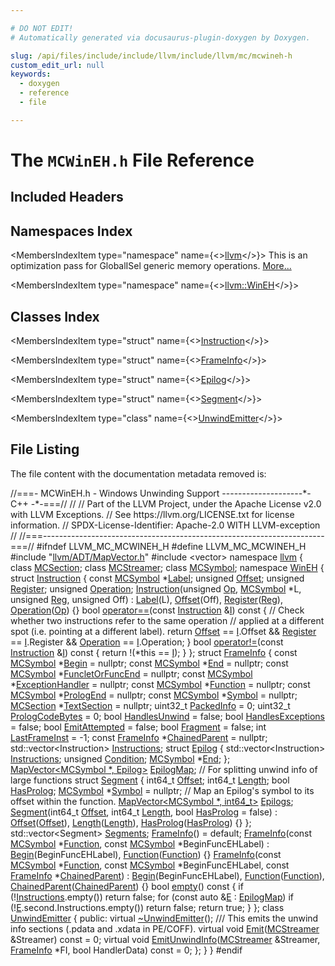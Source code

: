 ```yaml
---

# DO NOT EDIT!
# Automatically generated via docusaurus-plugin-doxygen by Doxygen.

slug: /api/files/include/include/llvm/include/llvm/mc/mcwineh-h
custom_edit_url: null
keywords:
  - doxygen
  - reference
  - file

---
```





# The `MCWinEH.h` File Reference

<DoxygenPage pluginConfig={pluginConfig}>



## Included Headers

<IncludesList>
<IncludesListItem
  filePath="llvm/ADT/MapVector.h"
  permalink="/docs/api/files/include/include/llvm/include/llvm/adt/mapvector-h"
  isLocal="true" />
<IncludesListItem
  filePath="vector"
  permalink=""
  isLocal="false" />
</IncludesList>

## Namespaces Index

<MembersIndex>

<MembersIndexItem
  type="namespace"
  name={<><a href="/docs/api/namespaces/llvm">llvm</a></>}>
This is an optimization pass for GlobalISel generic memory operations. <a href="/docs/api/namespaces/llvm/#details">More...</a>
</MembersIndexItem>

<MembersIndexItem
  type="namespace"
  name={<><a href="/docs/api/namespaces/llvm/wineh">llvm::WinEH</a></>}>
</MembersIndexItem>

</MembersIndex>

## Classes Index

<MembersIndex>

<MembersIndexItem
  type="struct"
  name={<><a href="/docs/api/structs/llvm/wineh/instruction">Instruction</a></>}>
</MembersIndexItem>

<MembersIndexItem
  type="struct"
  name={<><a href="/docs/api/structs/llvm/wineh/frameinfo">FrameInfo</a></>}>
</MembersIndexItem>

<MembersIndexItem
  type="struct"
  name={<><a href="/docs/api/structs/llvm/wineh/frameinfo/epilog">Epilog</a></>}>
</MembersIndexItem>

<MembersIndexItem
  type="struct"
  name={<><a href="/docs/api/structs/llvm/wineh/frameinfo/segment">Segment</a></>}>
</MembersIndexItem>

<MembersIndexItem
  type="class"
  name={<><a href="/docs/api/classes/llvm/wineh/unwindemitter">UnwindEmitter</a></>}>
</MembersIndexItem>

</MembersIndex>


## File Listing

The file content with the documentation metadata removed is:

<ProgramListing>

<Link id="l00001" /><CodeLine lineNumber="1"><Highlight kind="comment">//===- MCWinEH.h - Windows Unwinding Support --------------------&#42;- C++ -&#42;-===//</Highlight><Highlight kind="normal"></Highlight></CodeLine>
<Link id="l00002" /><CodeLine lineNumber="2"><Highlight kind="normal"></Highlight><Highlight kind="comment">//</Highlight><Highlight kind="normal"></Highlight></CodeLine>
<Link id="l00003" /><CodeLine lineNumber="3"><Highlight kind="normal"></Highlight><Highlight kind="comment">// Part of the LLVM Project, under the Apache License v2.0 with LLVM Exceptions.</Highlight><Highlight kind="normal"></Highlight></CodeLine>
<Link id="l00004" /><CodeLine lineNumber="4"><Highlight kind="normal"></Highlight><Highlight kind="comment">// See https://llvm.org/LICENSE.txt for license information.</Highlight><Highlight kind="normal"></Highlight></CodeLine>
<Link id="l00005" /><CodeLine lineNumber="5"><Highlight kind="normal"></Highlight><Highlight kind="comment">// SPDX-License-Identifier: Apache-2.0 WITH LLVM-exception</Highlight><Highlight kind="normal"></Highlight></CodeLine>
<Link id="l00006" /><CodeLine lineNumber="6"><Highlight kind="normal"></Highlight><Highlight kind="comment">//</Highlight><Highlight kind="normal"></Highlight></CodeLine>
<Link id="l00007" /><CodeLine lineNumber="7"><Highlight kind="normal"></Highlight><Highlight kind="comment">//===----------------------------------------------------------------------===//</Highlight><Highlight kind="normal"></Highlight></CodeLine>
<Link id="l00008" /><CodeLine lineNumber="8"><Highlight kind="normal"></Highlight></CodeLine>
<Link id="l00009" /><CodeLine lineNumber="9"><Highlight kind="normal"></Highlight><Highlight kind="preprocessor">#ifndef LLVM&#95;MC&#95;MCWINEH&#95;H</Highlight><Highlight kind="normal"></Highlight></CodeLine>
<Link id="l00010" /><CodeLine lineNumber="10"><Highlight kind="normal"></Highlight><Highlight kind="preprocessor">#define LLVM&#95;MC&#95;MCWINEH&#95;H</Highlight><Highlight kind="normal"></Highlight></CodeLine>
<Link id="l00011" /><CodeLine lineNumber="11"><Highlight kind="normal"></Highlight></CodeLine>
<Link id="l00012" /><CodeLine lineNumber="12"><Highlight kind="normal"></Highlight><Highlight kind="preprocessor">#include &quot;<a href="/docs/api/files/include/include/llvm/include/llvm/adt/mapvector-h">llvm/ADT/MapVector.h</a>&quot;</Highlight><Highlight kind="normal"></Highlight></CodeLine>
<Link id="l00013" /><CodeLine lineNumber="13"><Highlight kind="normal"></Highlight><Highlight kind="preprocessor">#include &lt;vector&gt;</Highlight><Highlight kind="normal"></Highlight></CodeLine>
<Link id="l00014" /><CodeLine lineNumber="14"><Highlight kind="normal"></Highlight></CodeLine>
<Link id="l00015" /><CodeLine lineNumber="15"><Highlight kind="normal"></Highlight><Highlight kind="keyword">namespace </Highlight><Highlight kind="normal"><a href="/docs/api/namespaces/llvm">llvm</a> &#123;</Highlight></CodeLine>
<Link id="l00016" /><CodeLine lineNumber="16"><Highlight kind="normal"></Highlight><Highlight kind="keyword">class </Highlight><Highlight kind="normal"><a href="/docs/api/classes/llvm/mcsection">MCSection</a>;</Highlight></CodeLine>
<Link id="l00017" /><CodeLine lineNumber="17"><Highlight kind="normal"></Highlight><Highlight kind="keyword">class </Highlight><Highlight kind="normal"><a href="/docs/api/classes/llvm/mcstreamer">MCStreamer</a>;</Highlight></CodeLine>
<Link id="l00018" /><CodeLine lineNumber="18"><Highlight kind="normal"></Highlight><Highlight kind="keyword">class </Highlight><Highlight kind="normal"><a href="/docs/api/classes/llvm/mcsymbol">MCSymbol</a>;</Highlight></CodeLine>
<Link id="l00019" /><CodeLine lineNumber="19"><Highlight kind="normal"></Highlight></CodeLine>
<Link id="l00020" /><CodeLine lineNumber="20"><Highlight kind="normal"></Highlight><Highlight kind="keyword">namespace </Highlight><Highlight kind="normal"><a href="/docs/api/namespaces/llvm/wineh">WinEH</a> &#123;</Highlight></CodeLine>
<Link id="l00021" /><CodeLine lineNumber="21" lineLink="/docs/api/structs/llvm/wineh/instruction"><Highlight kind="normal"></Highlight><Highlight kind="keyword">struct </Highlight><Highlight kind="normal"><a href="/docs/api/structs/llvm/wineh/instruction/#a100f5b470d7c2a8d19af574b844fa889">Instruction</a> &#123;</Highlight></CodeLine>
<Link id="l00022" /><CodeLine lineNumber="22" lineLink="/docs/api/structs/llvm/wineh/instruction/#a1ce1ca20845d767c94e459d4a1d5b885"><Highlight kind="normal">  </Highlight><Highlight kind="keyword">const</Highlight><Highlight kind="normal"> <a href="/docs/api/classes/llvm/mcsymbol">MCSymbol</a> &#42;<a href="/docs/api/structs/llvm/wineh/instruction/#a1ce1ca20845d767c94e459d4a1d5b885">Label</a>;</Highlight></CodeLine>
<Link id="l00023" /><CodeLine lineNumber="23" lineLink="/docs/api/structs/llvm/wineh/instruction/#a86c704049f53c1ee871373dadce8aad5"><Highlight kind="normal">  </Highlight><Highlight kind="keywordtype">unsigned</Highlight><Highlight kind="normal"> <a href="/docs/api/structs/llvm/wineh/instruction/#a86c704049f53c1ee871373dadce8aad5">Offset</a>;</Highlight></CodeLine>
<Link id="l00024" /><CodeLine lineNumber="24" lineLink="/docs/api/structs/llvm/wineh/instruction/#a66c52d83c6dfd34d01144ab46d54efa6"><Highlight kind="normal">  </Highlight><Highlight kind="keywordtype">unsigned</Highlight><Highlight kind="normal"> <a href="/docs/api/structs/llvm/wineh/instruction/#a66c52d83c6dfd34d01144ab46d54efa6">Register</a>;</Highlight></CodeLine>
<Link id="l00025" /><CodeLine lineNumber="25" lineLink="/docs/api/structs/llvm/wineh/instruction/#a35cb7e6f64b7406816d5bc30cfc5d27a"><Highlight kind="normal">  </Highlight><Highlight kind="keywordtype">unsigned</Highlight><Highlight kind="normal"> <a href="/docs/api/structs/llvm/wineh/instruction/#a35cb7e6f64b7406816d5bc30cfc5d27a">Operation</a>;</Highlight></CodeLine>
<Link id="l00026" /><CodeLine lineNumber="26"><Highlight kind="normal"></Highlight></CodeLine>
<Link id="l00027" /><CodeLine lineNumber="27" lineLink="/docs/api/structs/llvm/wineh/instruction/#a100f5b470d7c2a8d19af574b844fa889"><Highlight kind="normal">  <a href="/docs/api/structs/llvm/wineh/instruction/#a100f5b470d7c2a8d19af574b844fa889">Instruction</a>(</Highlight><Highlight kind="keywordtype">unsigned</Highlight><Highlight kind="normal"> <a href="/docs/api/namespaces/llvm/#ab471937b9a227e70c7fe8bd9604014d6">Op</a>, <a href="/docs/api/classes/llvm/mcsymbol">MCSymbol</a> &#42;L, </Highlight><Highlight kind="keywordtype">unsigned</Highlight><Highlight kind="normal"> <a href="/docs/api/files/lib/lib/codegen/machinesink-cpp/#a359e1ff26f6d466d927a61aae45b05c3">Reg</a>, </Highlight><Highlight kind="keywordtype">unsigned</Highlight><Highlight kind="normal"> Off)</Highlight></CodeLine>
<Link id="l00028" /><CodeLine lineNumber="28"><Highlight kind="normal">    : <a href="/docs/api/structs/llvm/wineh/instruction/#a1ce1ca20845d767c94e459d4a1d5b885">Label</a>(L), <a href="/docs/api/structs/llvm/wineh/instruction/#a86c704049f53c1ee871373dadce8aad5">Offset</a>(Off), <a href="/docs/api/structs/llvm/wineh/instruction/#a66c52d83c6dfd34d01144ab46d54efa6">Register</a>(<a href="/docs/api/files/lib/lib/codegen/machinesink-cpp/#a359e1ff26f6d466d927a61aae45b05c3">Reg</a>), <a href="/docs/api/structs/llvm/wineh/instruction/#a35cb7e6f64b7406816d5bc30cfc5d27a">Operation</a>(<a href="/docs/api/namespaces/llvm/#ab471937b9a227e70c7fe8bd9604014d6">Op</a>) &#123;&#125;</Highlight></CodeLine>
<Link id="l00029" /><CodeLine lineNumber="29"><Highlight kind="normal"></Highlight></CodeLine>
<Link id="l00030" /><CodeLine lineNumber="30" lineLink="/docs/api/structs/llvm/wineh/instruction/#a4f5edcd581668606bbe7685c842e899f"><Highlight kind="normal">  </Highlight><Highlight kind="keywordtype">bool</Highlight><Highlight kind="normal"> <a href="/docs/api/structs/llvm/wineh/instruction/#a4f5edcd581668606bbe7685c842e899f">operator==</a>(</Highlight><Highlight kind="keyword">const</Highlight><Highlight kind="normal"> <a href="/docs/api/structs/llvm/wineh/instruction/#a100f5b470d7c2a8d19af574b844fa889">Instruction</a> &amp;<a href="/docs/api/files/lib/lib/support/md5-cpp/#ac0eafdc9ee161b71e7af98af736952fd">I</a>)</Highlight><Highlight kind="keyword"> const </Highlight><Highlight kind="normal">&#123;</Highlight></CodeLine>
<Link id="l00031" /><CodeLine lineNumber="31"><Highlight kind="normal">    </Highlight><Highlight kind="comment">// Check whether two instructions refer to the same operation</Highlight><Highlight kind="normal"></Highlight></CodeLine>
<Link id="l00032" /><CodeLine lineNumber="32"><Highlight kind="normal">    </Highlight><Highlight kind="comment">// applied at a different spot (i.e. pointing at a different label).</Highlight><Highlight kind="normal"></Highlight></CodeLine>
<Link id="l00033" /><CodeLine lineNumber="33"><Highlight kind="normal">    </Highlight><Highlight kind="keywordflow">return</Highlight><Highlight kind="normal"> <a href="/docs/api/structs/llvm/wineh/instruction/#a86c704049f53c1ee871373dadce8aad5">Offset</a> == <a href="/docs/api/files/lib/lib/support/md5-cpp/#ac0eafdc9ee161b71e7af98af736952fd">I</a>.Offset &amp;&amp; <a href="/docs/api/structs/llvm/wineh/instruction/#a66c52d83c6dfd34d01144ab46d54efa6">Register</a> == <a href="/docs/api/files/lib/lib/support/md5-cpp/#ac0eafdc9ee161b71e7af98af736952fd">I</a>.Register &amp;&amp;</Highlight></CodeLine>
<Link id="l00034" /><CodeLine lineNumber="34"><Highlight kind="normal">           <a href="/docs/api/structs/llvm/wineh/instruction/#a35cb7e6f64b7406816d5bc30cfc5d27a">Operation</a> == <a href="/docs/api/files/lib/lib/support/md5-cpp/#ac0eafdc9ee161b71e7af98af736952fd">I</a>.Operation;</Highlight></CodeLine>
<Link id="l00035" /><CodeLine lineNumber="35"><Highlight kind="normal">  &#125;</Highlight></CodeLine>
<Link id="l00036" /><CodeLine lineNumber="36" lineLink="/docs/api/structs/llvm/wineh/instruction/#aef87aebe83ea6cb9a487a9e0098debbc"><Highlight kind="normal">  </Highlight><Highlight kind="keywordtype">bool</Highlight><Highlight kind="normal"> <a href="/docs/api/structs/llvm/wineh/instruction/#aef87aebe83ea6cb9a487a9e0098debbc">operator!=</a>(</Highlight><Highlight kind="keyword">const</Highlight><Highlight kind="normal"> <a href="/docs/api/structs/llvm/wineh/instruction/#a100f5b470d7c2a8d19af574b844fa889">Instruction</a> &amp;<a href="/docs/api/files/lib/lib/support/md5-cpp/#ac0eafdc9ee161b71e7af98af736952fd">I</a>)</Highlight><Highlight kind="keyword"> const </Highlight><Highlight kind="normal">&#123; </Highlight><Highlight kind="keywordflow">return</Highlight><Highlight kind="normal"> !(&#42;</Highlight><Highlight kind="keyword">this</Highlight><Highlight kind="normal"> == <a href="/docs/api/files/lib/lib/support/md5-cpp/#ac0eafdc9ee161b71e7af98af736952fd">I</a>); &#125;</Highlight></CodeLine>
<Link id="l00037" /><CodeLine lineNumber="37"><Highlight kind="normal">&#125;;</Highlight></CodeLine>
<Link id="l00038" /><CodeLine lineNumber="38"><Highlight kind="normal"></Highlight></CodeLine>
<Link id="l00039" /><CodeLine lineNumber="39" lineLink="/docs/api/structs/llvm/wineh/frameinfo"><Highlight kind="normal"></Highlight><Highlight kind="keyword">struct </Highlight><Highlight kind="normal"><a href="/docs/api/structs/llvm/wineh/frameinfo/#a99b4d65fed17643004aef30de74b6f3a">FrameInfo</a> &#123;</Highlight></CodeLine>
<Link id="l00040" /><CodeLine lineNumber="40" lineLink="/docs/api/structs/llvm/wineh/frameinfo/#add6c47bdc7646fede29dd8261f2bd5b7"><Highlight kind="normal">  </Highlight><Highlight kind="keyword">const</Highlight><Highlight kind="normal"> <a href="/docs/api/classes/llvm/mcsymbol">MCSymbol</a> &#42;<a href="/docs/api/structs/llvm/wineh/frameinfo/#add6c47bdc7646fede29dd8261f2bd5b7">Begin</a> = </Highlight><Highlight kind="keyword">nullptr</Highlight><Highlight kind="normal">;</Highlight></CodeLine>
<Link id="l00041" /><CodeLine lineNumber="41" lineLink="/docs/api/structs/llvm/wineh/frameinfo/#a903feaabd8052ae8912489b117410c0b"><Highlight kind="normal">  </Highlight><Highlight kind="keyword">const</Highlight><Highlight kind="normal"> <a href="/docs/api/classes/llvm/mcsymbol">MCSymbol</a> &#42;<a href="/docs/api/structs/llvm/wineh/frameinfo/#a903feaabd8052ae8912489b117410c0b">End</a> = </Highlight><Highlight kind="keyword">nullptr</Highlight><Highlight kind="normal">;</Highlight></CodeLine>
<Link id="l00042" /><CodeLine lineNumber="42" lineLink="/docs/api/structs/llvm/wineh/frameinfo/#a7dbf869e6530d63af83a9670c54d5988"><Highlight kind="normal">  </Highlight><Highlight kind="keyword">const</Highlight><Highlight kind="normal"> <a href="/docs/api/classes/llvm/mcsymbol">MCSymbol</a> &#42;<a href="/docs/api/structs/llvm/wineh/frameinfo/#a7dbf869e6530d63af83a9670c54d5988">FuncletOrFuncEnd</a> = </Highlight><Highlight kind="keyword">nullptr</Highlight><Highlight kind="normal">;</Highlight></CodeLine>
<Link id="l00043" /><CodeLine lineNumber="43" lineLink="/docs/api/structs/llvm/wineh/frameinfo/#aedf13f4ef70fa51f00bb5630a614a3a2"><Highlight kind="normal">  </Highlight><Highlight kind="keyword">const</Highlight><Highlight kind="normal"> <a href="/docs/api/classes/llvm/mcsymbol">MCSymbol</a> &#42;<a href="/docs/api/structs/llvm/wineh/frameinfo/#aedf13f4ef70fa51f00bb5630a614a3a2">ExceptionHandler</a> = </Highlight><Highlight kind="keyword">nullptr</Highlight><Highlight kind="normal">;</Highlight></CodeLine>
<Link id="l00044" /><CodeLine lineNumber="44" lineLink="/docs/api/structs/llvm/wineh/frameinfo/#a22c0c4f7c23db94945872dfe14fa32bc"><Highlight kind="normal">  </Highlight><Highlight kind="keyword">const</Highlight><Highlight kind="normal"> <a href="/docs/api/classes/llvm/mcsymbol">MCSymbol</a> &#42;<a href="/docs/api/structs/llvm/wineh/frameinfo/#a22c0c4f7c23db94945872dfe14fa32bc">Function</a> = </Highlight><Highlight kind="keyword">nullptr</Highlight><Highlight kind="normal">;</Highlight></CodeLine>
<Link id="l00045" /><CodeLine lineNumber="45" lineLink="/docs/api/structs/llvm/wineh/frameinfo/#a61dd603885e6fe75a133f68362c82c2d"><Highlight kind="normal">  </Highlight><Highlight kind="keyword">const</Highlight><Highlight kind="normal"> <a href="/docs/api/classes/llvm/mcsymbol">MCSymbol</a> &#42;<a href="/docs/api/structs/llvm/wineh/frameinfo/#a61dd603885e6fe75a133f68362c82c2d">PrologEnd</a> = </Highlight><Highlight kind="keyword">nullptr</Highlight><Highlight kind="normal">;</Highlight></CodeLine>
<Link id="l00046" /><CodeLine lineNumber="46" lineLink="/docs/api/structs/llvm/wineh/frameinfo/#a61cf7c2aab4a6985807c42686899ae11"><Highlight kind="normal">  </Highlight><Highlight kind="keyword">const</Highlight><Highlight kind="normal"> <a href="/docs/api/classes/llvm/mcsymbol">MCSymbol</a> &#42;<a href="/docs/api/structs/llvm/wineh/frameinfo/#a61cf7c2aab4a6985807c42686899ae11">Symbol</a> = </Highlight><Highlight kind="keyword">nullptr</Highlight><Highlight kind="normal">;</Highlight></CodeLine>
<Link id="l00047" /><CodeLine lineNumber="47" lineLink="/docs/api/structs/llvm/wineh/frameinfo/#a4b99476d993dc06160c03b820cc94b11"><Highlight kind="normal">  <a href="/docs/api/classes/llvm/mcsection">MCSection</a> &#42;<a href="/docs/api/structs/llvm/wineh/frameinfo/#a4b99476d993dc06160c03b820cc94b11">TextSection</a> = </Highlight><Highlight kind="keyword">nullptr</Highlight><Highlight kind="normal">;</Highlight></CodeLine>
<Link id="l00048" /><CodeLine lineNumber="48" lineLink="/docs/api/structs/llvm/wineh/frameinfo/#ac4ce38e457009b1f214c63454c08958a"><Highlight kind="normal">  uint32&#95;t <a href="/docs/api/structs/llvm/wineh/frameinfo/#ac4ce38e457009b1f214c63454c08958a">PackedInfo</a> = 0;</Highlight></CodeLine>
<Link id="l00049" /><CodeLine lineNumber="49" lineLink="/docs/api/structs/llvm/wineh/frameinfo/#a7afd01679ade4abb228236918b841fd7"><Highlight kind="normal">  uint32&#95;t <a href="/docs/api/structs/llvm/wineh/frameinfo/#a7afd01679ade4abb228236918b841fd7">PrologCodeBytes</a> = 0;</Highlight></CodeLine>
<Link id="l00050" /><CodeLine lineNumber="50"><Highlight kind="normal"></Highlight></CodeLine>
<Link id="l00051" /><CodeLine lineNumber="51" lineLink="/docs/api/structs/llvm/wineh/frameinfo/#a7b87fca779478e43ebc01beea784f589"><Highlight kind="normal">  </Highlight><Highlight kind="keywordtype">bool</Highlight><Highlight kind="normal"> <a href="/docs/api/structs/llvm/wineh/frameinfo/#a7b87fca779478e43ebc01beea784f589">HandlesUnwind</a> = </Highlight><Highlight kind="keyword">false</Highlight><Highlight kind="normal">;</Highlight></CodeLine>
<Link id="l00052" /><CodeLine lineNumber="52" lineLink="/docs/api/structs/llvm/wineh/frameinfo/#a17e287f93ec6896736889b79ee26fe5c"><Highlight kind="normal">  </Highlight><Highlight kind="keywordtype">bool</Highlight><Highlight kind="normal"> <a href="/docs/api/structs/llvm/wineh/frameinfo/#a17e287f93ec6896736889b79ee26fe5c">HandlesExceptions</a> = </Highlight><Highlight kind="keyword">false</Highlight><Highlight kind="normal">;</Highlight></CodeLine>
<Link id="l00053" /><CodeLine lineNumber="53" lineLink="/docs/api/structs/llvm/wineh/frameinfo/#af5823df1f97d15c85da77a30f3b71b79"><Highlight kind="normal">  </Highlight><Highlight kind="keywordtype">bool</Highlight><Highlight kind="normal"> <a href="/docs/api/structs/llvm/wineh/frameinfo/#af5823df1f97d15c85da77a30f3b71b79">EmitAttempted</a> = </Highlight><Highlight kind="keyword">false</Highlight><Highlight kind="normal">;</Highlight></CodeLine>
<Link id="l00054" /><CodeLine lineNumber="54" lineLink="/docs/api/structs/llvm/wineh/frameinfo/#a3776ac8b64dde3227ee94d7901096cfb"><Highlight kind="normal">  </Highlight><Highlight kind="keywordtype">bool</Highlight><Highlight kind="normal"> <a href="/docs/api/structs/llvm/wineh/frameinfo/#a3776ac8b64dde3227ee94d7901096cfb">Fragment</a> = </Highlight><Highlight kind="keyword">false</Highlight><Highlight kind="normal">;</Highlight></CodeLine>
<Link id="l00055" /><CodeLine lineNumber="55"><Highlight kind="normal"></Highlight></CodeLine>
<Link id="l00056" /><CodeLine lineNumber="56" lineLink="/docs/api/structs/llvm/wineh/frameinfo/#a34ce7a08ba73569d91074067557badcb"><Highlight kind="normal">  </Highlight><Highlight kind="keywordtype">int</Highlight><Highlight kind="normal"> <a href="/docs/api/structs/llvm/wineh/frameinfo/#a34ce7a08ba73569d91074067557badcb">LastFrameInst</a> = -1;</Highlight></CodeLine>
<Link id="l00057" /><CodeLine lineNumber="57" lineLink="/docs/api/structs/llvm/wineh/frameinfo/#ad3a22752aee826b818d5551d6e8223f8"><Highlight kind="normal">  </Highlight><Highlight kind="keyword">const</Highlight><Highlight kind="normal"> <a href="/docs/api/structs/llvm/wineh/frameinfo/#a99b4d65fed17643004aef30de74b6f3a">FrameInfo</a> &#42;<a href="/docs/api/structs/llvm/wineh/frameinfo/#ad3a22752aee826b818d5551d6e8223f8">ChainedParent</a> = </Highlight><Highlight kind="keyword">nullptr</Highlight><Highlight kind="normal">;</Highlight></CodeLine>
<Link id="l00058" /><CodeLine lineNumber="58" lineLink="/docs/api/structs/llvm/wineh/frameinfo/#a10bcb4d81ba20e479977a46859383c93"><Highlight kind="normal">  std::vector&lt;Instruction&gt; <a href="/docs/api/structs/llvm/wineh/frameinfo/#a10bcb4d81ba20e479977a46859383c93">Instructions</a>;</Highlight></CodeLine>
<Link id="l00059" /><CodeLine lineNumber="59" lineLink="/docs/api/structs/llvm/wineh/frameinfo/epilog"><Highlight kind="normal">  </Highlight><Highlight kind="keyword">struct </Highlight><Highlight kind="normal"><a href="/docs/api/structs/llvm/wineh/frameinfo/epilog">Epilog</a> &#123;</Highlight></CodeLine>
<Link id="l00060" /><CodeLine lineNumber="60" lineLink="/docs/api/structs/llvm/wineh/frameinfo/epilog/#a346001a30654d6b6d77457965833723f"><Highlight kind="normal">    std::vector&lt;Instruction&gt; <a href="/docs/api/structs/llvm/wineh/frameinfo/epilog/#a346001a30654d6b6d77457965833723f">Instructions</a>;</Highlight></CodeLine>
<Link id="l00061" /><CodeLine lineNumber="61" lineLink="/docs/api/structs/llvm/wineh/frameinfo/epilog/#a5cea8eb6141764d39a0b4475191d5b3c"><Highlight kind="normal">    </Highlight><Highlight kind="keywordtype">unsigned</Highlight><Highlight kind="normal"> <a href="/docs/api/structs/llvm/wineh/frameinfo/epilog/#a5cea8eb6141764d39a0b4475191d5b3c">Condition</a>;</Highlight></CodeLine>
<Link id="l00062" /><CodeLine lineNumber="62" lineLink="/docs/api/structs/llvm/wineh/frameinfo/epilog/#adafdf60d887b6f42e55152ae27d0b51b"><Highlight kind="normal">    <a href="/docs/api/classes/llvm/mcsymbol">MCSymbol</a> &#42;<a href="/docs/api/structs/llvm/wineh/frameinfo/epilog/#adafdf60d887b6f42e55152ae27d0b51b">End</a>;</Highlight></CodeLine>
<Link id="l00063" /><CodeLine lineNumber="63"><Highlight kind="normal">  &#125;;</Highlight></CodeLine>
<Link id="l00064" /><CodeLine lineNumber="64" lineLink="/docs/api/structs/llvm/wineh/frameinfo/#a7364f28eaaef25fb43890373f3792a01"><Highlight kind="normal">  <a href="/docs/api/classes/llvm/mapvector">MapVector&lt;MCSymbol &#42;, Epilog&gt;</a> <a href="/docs/api/structs/llvm/wineh/frameinfo/#a7364f28eaaef25fb43890373f3792a01">EpilogMap</a>;</Highlight></CodeLine>
<Link id="l00065" /><CodeLine lineNumber="65"><Highlight kind="normal"></Highlight></CodeLine>
<Link id="l00066" /><CodeLine lineNumber="66"><Highlight kind="normal">  </Highlight><Highlight kind="comment">// For splitting unwind info of large functions</Highlight><Highlight kind="normal"></Highlight></CodeLine>
<Link id="l00067" /><CodeLine lineNumber="67" lineLink="/docs/api/structs/llvm/wineh/frameinfo/segment"><Highlight kind="normal">  </Highlight><Highlight kind="keyword">struct </Highlight><Highlight kind="normal"><a href="/docs/api/structs/llvm/wineh/frameinfo/segment/#a9e8badb60cd521ad20459ba81207a9b4">Segment</a> &#123;</Highlight></CodeLine>
<Link id="l00068" /><CodeLine lineNumber="68" lineLink="/docs/api/structs/llvm/wineh/frameinfo/segment/#aee85c8341f37756e35d371088a955391"><Highlight kind="normal">    int64&#95;t <a href="/docs/api/structs/llvm/wineh/frameinfo/segment/#aee85c8341f37756e35d371088a955391">Offset</a>;</Highlight></CodeLine>
<Link id="l00069" /><CodeLine lineNumber="69" lineLink="/docs/api/structs/llvm/wineh/frameinfo/segment/#af20720f31964dc84b5cd8990585fff66"><Highlight kind="normal">    int64&#95;t <a href="/docs/api/structs/llvm/wineh/frameinfo/segment/#af20720f31964dc84b5cd8990585fff66">Length</a>;</Highlight></CodeLine>
<Link id="l00070" /><CodeLine lineNumber="70" lineLink="/docs/api/structs/llvm/wineh/frameinfo/segment/#ae78e3a46142b178ceb9881abe75b03ae"><Highlight kind="normal">    </Highlight><Highlight kind="keywordtype">bool</Highlight><Highlight kind="normal"> <a href="/docs/api/structs/llvm/wineh/frameinfo/segment/#ae78e3a46142b178ceb9881abe75b03ae">HasProlog</a>;</Highlight></CodeLine>
<Link id="l00071" /><CodeLine lineNumber="71" lineLink="/docs/api/structs/llvm/wineh/frameinfo/segment/#a85c2bc034ab3a145abeb46e81f655a31"><Highlight kind="normal">    <a href="/docs/api/classes/llvm/mcsymbol">MCSymbol</a> &#42;<a href="/docs/api/structs/llvm/wineh/frameinfo/segment/#a85c2bc034ab3a145abeb46e81f655a31">Symbol</a> = </Highlight><Highlight kind="keyword">nullptr</Highlight><Highlight kind="normal">;</Highlight></CodeLine>
<Link id="l00072" /><CodeLine lineNumber="72"><Highlight kind="normal">    </Highlight><Highlight kind="comment">// Map an Epilog&#39;s symbol to its offset within the function.</Highlight><Highlight kind="normal"></Highlight></CodeLine>
<Link id="l00073" /><CodeLine lineNumber="73" lineLink="/docs/api/structs/llvm/wineh/frameinfo/segment/#aca4a957f9b71fbcb8e652df7b214c98a"><Highlight kind="normal">    <a href="/docs/api/classes/llvm/mapvector">MapVector&lt;MCSymbol &#42;, int64&#95;t&gt;</a> <a href="/docs/api/structs/llvm/wineh/frameinfo/segment/#aca4a957f9b71fbcb8e652df7b214c98a">Epilogs</a>;</Highlight></CodeLine>
<Link id="l00074" /><CodeLine lineNumber="74"><Highlight kind="normal"></Highlight></CodeLine>
<Link id="l00075" /><CodeLine lineNumber="75" lineLink="/docs/api/structs/llvm/wineh/frameinfo/segment/#a9e8badb60cd521ad20459ba81207a9b4"><Highlight kind="normal">    <a href="/docs/api/structs/llvm/wineh/frameinfo/segment/#a9e8badb60cd521ad20459ba81207a9b4">Segment</a>(int64&#95;t <a href="/docs/api/structs/llvm/wineh/frameinfo/segment/#aee85c8341f37756e35d371088a955391">Offset</a>, int64&#95;t <a href="/docs/api/structs/llvm/wineh/frameinfo/segment/#af20720f31964dc84b5cd8990585fff66">Length</a>, </Highlight><Highlight kind="keywordtype">bool</Highlight><Highlight kind="normal"> <a href="/docs/api/structs/llvm/wineh/frameinfo/segment/#ae78e3a46142b178ceb9881abe75b03ae">HasProlog</a> = </Highlight><Highlight kind="keyword">false</Highlight><Highlight kind="normal">)</Highlight></CodeLine>
<Link id="l00076" /><CodeLine lineNumber="76"><Highlight kind="normal">        : <a href="/docs/api/structs/llvm/wineh/frameinfo/segment/#aee85c8341f37756e35d371088a955391">Offset</a>(<a href="/docs/api/structs/llvm/wineh/frameinfo/segment/#aee85c8341f37756e35d371088a955391">Offset</a>), <a href="/docs/api/structs/llvm/wineh/frameinfo/segment/#af20720f31964dc84b5cd8990585fff66">Length</a>(<a href="/docs/api/structs/llvm/wineh/frameinfo/segment/#af20720f31964dc84b5cd8990585fff66">Length</a>), <a href="/docs/api/structs/llvm/wineh/frameinfo/segment/#ae78e3a46142b178ceb9881abe75b03ae">HasProlog</a>(<a href="/docs/api/structs/llvm/wineh/frameinfo/segment/#ae78e3a46142b178ceb9881abe75b03ae">HasProlog</a>) &#123;&#125;</Highlight></CodeLine>
<Link id="l00077" /><CodeLine lineNumber="77"><Highlight kind="normal">  &#125;;</Highlight></CodeLine>
<Link id="l00078" /><CodeLine lineNumber="78"><Highlight kind="normal"></Highlight></CodeLine>
<Link id="l00079" /><CodeLine lineNumber="79" lineLink="/docs/api/structs/llvm/wineh/frameinfo/#a16603099b2a10291380ad0d6f4c27500"><Highlight kind="normal">  std::vector&lt;Segment&gt; <a href="/docs/api/structs/llvm/wineh/frameinfo/#a16603099b2a10291380ad0d6f4c27500">Segments</a>;</Highlight></CodeLine>
<Link id="l00080" /><CodeLine lineNumber="80"><Highlight kind="normal"></Highlight></CodeLine>
<Link id="l00081" /><CodeLine lineNumber="81" lineLink="/docs/api/structs/llvm/wineh/frameinfo/#a99b4d65fed17643004aef30de74b6f3a"><Highlight kind="normal">  <a href="/docs/api/structs/llvm/wineh/frameinfo/#a99b4d65fed17643004aef30de74b6f3a">FrameInfo</a>() = </Highlight><Highlight kind="keywordflow">default</Highlight><Highlight kind="normal">;</Highlight></CodeLine>
<Link id="l00082" /><CodeLine lineNumber="82" lineLink="/docs/api/structs/llvm/wineh/frameinfo/#ad577ef9f001f4eec9cb8434c04e1d956"><Highlight kind="normal">  <a href="/docs/api/structs/llvm/wineh/frameinfo/#ad577ef9f001f4eec9cb8434c04e1d956">FrameInfo</a>(</Highlight><Highlight kind="keyword">const</Highlight><Highlight kind="normal"> <a href="/docs/api/classes/llvm/mcsymbol">MCSymbol</a> &#42;<a href="/docs/api/structs/llvm/wineh/frameinfo/#a22c0c4f7c23db94945872dfe14fa32bc">Function</a>, </Highlight><Highlight kind="keyword">const</Highlight><Highlight kind="normal"> <a href="/docs/api/classes/llvm/mcsymbol">MCSymbol</a> &#42;BeginFuncEHLabel)</Highlight></CodeLine>
<Link id="l00083" /><CodeLine lineNumber="83"><Highlight kind="normal">      : <a href="/docs/api/structs/llvm/wineh/frameinfo/#add6c47bdc7646fede29dd8261f2bd5b7">Begin</a>(BeginFuncEHLabel), <a href="/docs/api/structs/llvm/wineh/frameinfo/#a22c0c4f7c23db94945872dfe14fa32bc">Function</a>(<a href="/docs/api/structs/llvm/wineh/frameinfo/#a22c0c4f7c23db94945872dfe14fa32bc">Function</a>) &#123;&#125;</Highlight></CodeLine>
<Link id="l00084" /><CodeLine lineNumber="84" lineLink="/docs/api/structs/llvm/wineh/frameinfo/#ae68026479697de730a34557441d2d53a"><Highlight kind="normal">  <a href="/docs/api/structs/llvm/wineh/frameinfo/#ae68026479697de730a34557441d2d53a">FrameInfo</a>(</Highlight><Highlight kind="keyword">const</Highlight><Highlight kind="normal"> <a href="/docs/api/classes/llvm/mcsymbol">MCSymbol</a> &#42;<a href="/docs/api/structs/llvm/wineh/frameinfo/#a22c0c4f7c23db94945872dfe14fa32bc">Function</a>, </Highlight><Highlight kind="keyword">const</Highlight><Highlight kind="normal"> <a href="/docs/api/classes/llvm/mcsymbol">MCSymbol</a> &#42;BeginFuncEHLabel,</Highlight></CodeLine>
<Link id="l00085" /><CodeLine lineNumber="85"><Highlight kind="normal">            </Highlight><Highlight kind="keyword">const</Highlight><Highlight kind="normal"> <a href="/docs/api/structs/llvm/wineh/frameinfo/#a99b4d65fed17643004aef30de74b6f3a">FrameInfo</a> &#42;<a href="/docs/api/structs/llvm/wineh/frameinfo/#ad3a22752aee826b818d5551d6e8223f8">ChainedParent</a>)</Highlight></CodeLine>
<Link id="l00086" /><CodeLine lineNumber="86"><Highlight kind="normal">      : <a href="/docs/api/structs/llvm/wineh/frameinfo/#add6c47bdc7646fede29dd8261f2bd5b7">Begin</a>(BeginFuncEHLabel), <a href="/docs/api/structs/llvm/wineh/frameinfo/#a22c0c4f7c23db94945872dfe14fa32bc">Function</a>(<a href="/docs/api/structs/llvm/wineh/frameinfo/#a22c0c4f7c23db94945872dfe14fa32bc">Function</a>),</Highlight></CodeLine>
<Link id="l00087" /><CodeLine lineNumber="87"><Highlight kind="normal">        <a href="/docs/api/structs/llvm/wineh/frameinfo/#ad3a22752aee826b818d5551d6e8223f8">ChainedParent</a>(<a href="/docs/api/structs/llvm/wineh/frameinfo/#ad3a22752aee826b818d5551d6e8223f8">ChainedParent</a>) &#123;&#125;</Highlight></CodeLine>
<Link id="l00088" /><CodeLine lineNumber="88"><Highlight kind="normal"></Highlight></CodeLine>
<Link id="l00089" /><CodeLine lineNumber="89" lineLink="/docs/api/structs/llvm/wineh/frameinfo/#a03525ff768a7ec69a2baf044fc08e997"><Highlight kind="normal">  </Highlight><Highlight kind="keywordtype">bool</Highlight><Highlight kind="normal"> <a href="/docs/api/structs/llvm/wineh/frameinfo/#a03525ff768a7ec69a2baf044fc08e997">empty</a>()</Highlight><Highlight kind="keyword"> const </Highlight><Highlight kind="normal">&#123;</Highlight></CodeLine>
<Link id="l00090" /><CodeLine lineNumber="90"><Highlight kind="normal">    </Highlight><Highlight kind="keywordflow">if</Highlight><Highlight kind="normal"> (!<a href="/docs/api/structs/llvm/wineh/frameinfo/#a10bcb4d81ba20e479977a46859383c93">Instructions</a>.empty())</Highlight></CodeLine>
<Link id="l00091" /><CodeLine lineNumber="91"><Highlight kind="normal">      </Highlight><Highlight kind="keywordflow">return</Highlight><Highlight kind="normal"> </Highlight><Highlight kind="keyword">false</Highlight><Highlight kind="normal">;</Highlight></CodeLine>
<Link id="l00092" /><CodeLine lineNumber="92"><Highlight kind="normal">    </Highlight><Highlight kind="keywordflow">for</Highlight><Highlight kind="normal"> (</Highlight><Highlight kind="keyword">const</Highlight><Highlight kind="normal"> </Highlight><Highlight kind="keyword">auto</Highlight><Highlight kind="normal"> &amp;<a href="/docs/api/files/lib/lib/ir/builtingcs-cpp/#abb2b3a60ccc38a28239e19a1646e0c8a">E</a> : <a href="/docs/api/structs/llvm/wineh/frameinfo/#a7364f28eaaef25fb43890373f3792a01">EpilogMap</a>)</Highlight></CodeLine>
<Link id="l00093" /><CodeLine lineNumber="93"><Highlight kind="normal">      </Highlight><Highlight kind="keywordflow">if</Highlight><Highlight kind="normal"> (!<a href="/docs/api/files/lib/lib/ir/builtingcs-cpp/#abb2b3a60ccc38a28239e19a1646e0c8a">E</a>.second.Instructions.empty())</Highlight></CodeLine>
<Link id="l00094" /><CodeLine lineNumber="94"><Highlight kind="normal">        </Highlight><Highlight kind="keywordflow">return</Highlight><Highlight kind="normal"> </Highlight><Highlight kind="keyword">false</Highlight><Highlight kind="normal">;</Highlight></CodeLine>
<Link id="l00095" /><CodeLine lineNumber="95"><Highlight kind="normal">    </Highlight><Highlight kind="keywordflow">return</Highlight><Highlight kind="normal"> </Highlight><Highlight kind="keyword">true</Highlight><Highlight kind="normal">;</Highlight></CodeLine>
<Link id="l00096" /><CodeLine lineNumber="96"><Highlight kind="normal">  &#125;</Highlight></CodeLine>
<Link id="l00097" /><CodeLine lineNumber="97"><Highlight kind="normal">&#125;;</Highlight></CodeLine>
<Link id="l00098" /><CodeLine lineNumber="98"><Highlight kind="normal"></Highlight></CodeLine>
<Link id="l00099" /><CodeLine lineNumber="99" lineLink="/docs/api/classes/llvm/wineh/unwindemitter"><Highlight kind="normal"></Highlight><Highlight kind="keyword">class </Highlight><Highlight kind="normal"><a href="/docs/api/classes/llvm/wineh/unwindemitter">UnwindEmitter</a> &#123;</Highlight></CodeLine>
<Link id="l00100" /><CodeLine lineNumber="100"><Highlight kind="normal"></Highlight><Highlight kind="keyword">public</Highlight><Highlight kind="normal">:</Highlight></CodeLine>
<Link id="l00101" /><CodeLine lineNumber="101" lineLink="/docs/api/classes/llvm/wineh/unwindemitter/#a0b69ccd5d2f9be69744dfe1b1f892f51"><Highlight kind="normal">  </Highlight><Highlight kind="keyword">virtual</Highlight><Highlight kind="normal"> <a href="/docs/api/classes/llvm/wineh/unwindemitter/#a0b69ccd5d2f9be69744dfe1b1f892f51">~UnwindEmitter</a>();</Highlight></CodeLine>
<Link id="l00102" /><CodeLine lineNumber="102"><Highlight kind="normal"></Highlight><Highlight kind="comment"></Highlight></CodeLine>
<Link id="l00103" /><CodeLine lineNumber="103"><Highlight kind="comment">  /// This emits the unwind info sections (.pdata and .xdata in PE/COFF).</Highlight><Highlight kind="normal"></Highlight></CodeLine>
<Link id="l00104" /><CodeLine lineNumber="104" lineLink="/docs/api/classes/llvm/wineh/unwindemitter/#a3a23f8fbfb9396591102528c110aba1b"><Highlight kind="normal">  </Highlight><Highlight kind="keyword">virtual</Highlight><Highlight kind="normal"> </Highlight><Highlight kind="keywordtype">void</Highlight><Highlight kind="normal"> <a href="/docs/api/classes/llvm/wineh/unwindemitter/#a3a23f8fbfb9396591102528c110aba1b">Emit</a>(<a href="/docs/api/classes/llvm/mcstreamer">MCStreamer</a> &amp;Streamer) </Highlight><Highlight kind="keyword">const</Highlight><Highlight kind="normal"> = 0;</Highlight></CodeLine>
<Link id="l00105" /><CodeLine lineNumber="105" lineLink="/docs/api/classes/llvm/wineh/unwindemitter/#a67cb72acf138c51e5fb8eb4ac77bce3b"><Highlight kind="normal">  </Highlight><Highlight kind="keyword">virtual</Highlight><Highlight kind="normal"> </Highlight><Highlight kind="keywordtype">void</Highlight><Highlight kind="normal"> <a href="/docs/api/classes/llvm/wineh/unwindemitter/#a67cb72acf138c51e5fb8eb4ac77bce3b">EmitUnwindInfo</a>(<a href="/docs/api/classes/llvm/mcstreamer">MCStreamer</a> &amp;Streamer, <a href="/docs/api/structs/llvm/wineh/frameinfo">FrameInfo</a> &#42;FI,</Highlight></CodeLine>
<Link id="l00106" /><CodeLine lineNumber="106"><Highlight kind="normal">                              </Highlight><Highlight kind="keywordtype">bool</Highlight><Highlight kind="normal"> HandlerData) </Highlight><Highlight kind="keyword">const</Highlight><Highlight kind="normal"> = 0;</Highlight></CodeLine>
<Link id="l00107" /><CodeLine lineNumber="107"><Highlight kind="normal">&#125;;</Highlight></CodeLine>
<Link id="l00108" /><CodeLine lineNumber="108"><Highlight kind="normal">&#125;</Highlight></CodeLine>
<Link id="l00109" /><CodeLine lineNumber="109"><Highlight kind="normal">&#125;</Highlight></CodeLine>
<Link id="l00110" /><CodeLine lineNumber="110"><Highlight kind="normal"></Highlight></CodeLine>
<Link id="l00111" /><CodeLine lineNumber="111"><Highlight kind="normal"></Highlight><Highlight kind="preprocessor">#endif</Highlight></CodeLine>

</ProgramListing>

</DoxygenPage>
